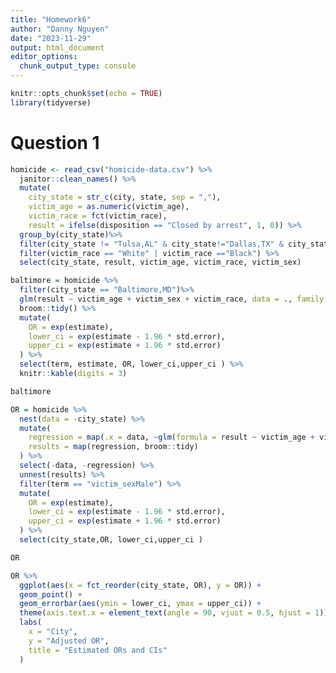 ```yaml
---
title: "Homework6"
author: "Danny Nguyen"
date: "2023-11-29"
output: html_document
editor_options: 
  chunk_output_type: console
---
```


```r
knitr::opts_chunk$set(echo = TRUE)
library(tidyverse)
```

# Question 1 

```r
homicide <- read_csv("homicide-data.csv") %>% 
  janitor::clean_names() %>% 
  mutate(
    city_state = str_c(city, state, sep = ","),
    victim_age = as.numeric(victim_age),
    victim_race = fct(victim_race),
    result = ifelse(disposition == "Closed by arrest", 1, 0)) %>% 
  group_by(city_state)%>% 
  filter(city_state != "Tulsa,AL" & city_state!="Dallas,TX" & city_state != "Phoenix,AZ" & city_state!="Kansas City,MO")%>% 
  filter(victim_race == "White" | victim_race =="Black") %>%
  select(city_state, result, victim_age, victim_race, victim_sex)

baltimore = homicide %>% 
  filter(city_state == "Baltimore,MD")%>% 
  glm(result ~ victim_age + victim_sex + victim_race, data = ., family =binomial())%>%
  broom::tidy() %>%
  mutate(
    OR = exp(estimate),
    lower_ci = exp(estimate - 1.96 * std.error),
    upper_ci = exp(estimate + 1.96 * std.error)
  ) %>% 
  select(term, estimate, OR, lower_ci,upper_ci ) %>% 
  knitr::kable(digits = 3)

baltimore
```

```r
OR = homicide %>% 
  nest(data = -city_state) %>% 
  mutate(
    regression = map(.x = data, ~glm(formula = result ~ victim_age + victim_sex + victim_race, data = .x, family = binomial())),
    results = map(regression, broom::tidy)
  ) %>% 
  select(-data, -regression) %>% 
  unnest(results) %>% 
  filter(term == "victim_sexMale") %>% 
  mutate(
    OR = exp(estimate),
    lower_ci = exp(estimate - 1.96 * std.error),
    upper_ci = exp(estimate + 1.96 * std.error)
  ) %>% 
  select(city_state,OR, lower_ci,upper_ci ) 

OR
```

```r
OR %>% 
  ggplot(aes(x = fct_reorder(city_state, OR), y = OR)) +
  geom_point() + 
  geom_errorbar(aes(ymin = lower_ci, ymax = upper_ci)) + 
  theme(axis.text.x = element_text(angle = 90, vjust = 0.5, hjust = 1))+
  labs(
    x = "City",
    y = "Adjusted OR",
    title = "Estimated ORs and CIs"
  )
```

